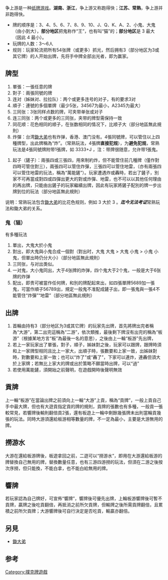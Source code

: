 {{expert|time=2015-03-16T11:25:37+00:00}}
争上游是一种[[纸牌|纸牌]][[游戏|游戏]]。'''湖南、浙江'''，争上游又称跑得快；'''江苏、常熟'''，争上游并非跑得快。
*牌的顺序是：3、4、5、6、7、8、9、10、J、Q、K、A、2、小鬼、大鬼（由小到大），'''部分地区'''把鬼称作“王”，也有叫“猫”的；'''部分地区'''是 3 最大（因此 4 最小）。
*玩牌的人数：3～6人
*规则：玩家轮流把所有54张牌（或更多）抓光，然后拥有{{黑桃}}3（部分地区为{{方块}}3或其它牌）的人开始出牌，先将手中牌全部出光者，即为赢家。

== 牌型 ==
#單張：一張任意的牌
#對子：兩張同號的牌
#连对（姊妹对、拉拉队）：两个或更多连号的对子，有的要求3对
#順子：連號的多個單牌（最少5张，34567为最小，A2345为最大）
#三同张：3张同样点数的牌，可夹带单张或对子
#连三同张：两个或更多的三同张，夹带的牌型需保持一致
#同花顺：花色相同的顺子，在张数相同的情况下，比顺子大（部分地區無此規則）
#炸彈：台湾[[鋤大弟|鋤大弟]]也有炸弹，香港、澳门没有。4張同號牌，可以管住以上四種牌型，出此牌稱為“炸”。（常熟玩法，4張牌'''直接犯规'''），为'''避免犯规'''，常熟玩法是4張同號牌附带1張牌，如 3333+J ，注：带牌很随意，允许带1張鬼。
<!--#姊妹對：即連號的多個對子，一般最少三個連號的對子，亦有地區允許兩個（部分地區無此規則）
#地雷：四張同號的牌，可以管住以上五種牌型，出此牌稱為“轟”-->
#起子（鏟子）：兩張四或三張四，用來制約炸，但不能管住前几種牌（僅作對四時可管住對三），兩張四可以管住炸彈，三張四可以管住地雷，（亦有兩張四可以管住地雷的玩法，稱為“萬能鏟”）。玩家遭遇炸或轟時，若出了鏟子，別家不可再當成對四或四彈出更大的對或炸彈、地雷，也不可以以其他任何理由的再出牌，只能由出鏟子的玩家繼續出牌，因此有玩家將鏟子配別的牌一步出牌到位的玩法（部分地區無此規則）

说明：常熟玩法包含[[鋤大弟|鋤大弟]]的比花色规则，例如 {{红心}}3 大於 {{梅花}}3 。'''''迄今无法考证'''''常熟玩法和鋤大弟的关系。
=== 鬼（猫） ===
有多種玩法
#單出，大鬼大於小鬼
#對出，即大鬼與小鬼合成一個對（對出时，大鬼 大鬼 > 大鬼 小鬼 > 小鬼 小鬼，但單出時仍分大小）（部分地區無此規則）
#三同张，与对出类似。
#一对鬼，大小鬼同出，大于4张牌的炸弹，四个鬼大于2个鬼，一般是大于6张牌的炸弹
#配出，即贵可被當作任何牌，和別的牌配起來出，如四張單牌5689加一張鬼，可當作順子56789出，規定一般鬼不准配成鏟子出，即一張鬼與一張4不能管住“炸彈”“地雷”（部分地區無此規則）

== 出牌 ==
#首輪由持有{{黑桃}}3（部分地区为{{方块}}3或其它牌）的玩家先出牌，首先將牌出完者稱為“大游”，第二出完這稱為“二游”，依次類推，最後剩下牌沒有出完的稱為“板游”（根據某地方言“板”為最後一名的意思），之後由上一輪“板游”先出牌，
#若上一家玩家出了單張，對子，順子，姊妹對之後，玩家可以跟牌，跟牌時須和上一家牌型相同且比上一家大，出順子時，張數要和上家一致，出姊妹對時，對數要和上家一致；也可以“炸了”或“轟了”，下家可以連炸，連轟但須大於上家牌；若無比上家大的牌或出於策略不願當時出牌，可以“過”
#若使用萬能鏟，須開始之前聲明，在遊戲開時後聲明無效

== 貢牌 ==
上一輪“板游”在當論出牌之前須向上一輪“大游”上貢，稱為“貢牌”，一般上貢自己手中最大牌，但也有大遊貢指定貢的牌的規則，貢牌的張數也有多種，一般貢一張較常見，若響牌後輸則翻倍貢2張，還有板遊上一輪中剩餘幾張牌未出則當輪貢幾張的玩法。同時大游須還給板游相等數量的牌，不一定為最小，主要是大游無用的牌。
== 撈游水 ==
大游在還給板游牌後，板遊拿回之前，二遊可以“撈游水”，即用在大游還給板游的牌替換自己無用的牌，替換數量任意，也有三游四游撈的玩法，但須在二游之後按次序撈，但只能換，不能白拿，也不能白給無用的牌。
== 響牌 ==
若玩家認為自己牌好，可宣佈“響牌”，響牌後可優先出牌，上輪板游響牌後可暫不貢牌，贏牌之後吃貢翻倍，再抵消之前所欠貢牌，但輸牌之後所需貢牌翻倍，且累積之前所欠貢牌；大游響牌後可自行決定是否吃貢，輸贏亦翻倍。

==另見==
*[[鋤大弟|鋤大弟]]

== 参考 ==
{{reflist}}

[[Category:撲克牌遊戲|Category:撲克牌遊戲]]